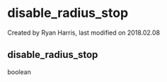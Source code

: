 
# disable_radius_stop 

 Created by  Ryan Harris, last modified on 2018.02.08

## disable_radius_stop

boolean


